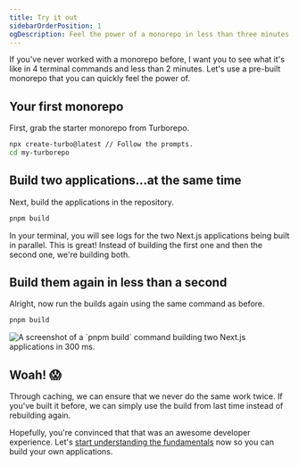 ```yaml
---
title: Try it out
sidebarOrderPosition: 1
ogDescription: Feel the power of a monorepo in less than three minutes
---
```



If you've never worked with a monorepo before, I want you to see what it's like in 4 terminal commands and less than 2 minutes. Let's use a pre-built monorepo that you can quickly feel the power of.

## Your first monorepo

First, grab the starter monorepo from Turborepo.

```bash note='By default, the directory is "my-turborepo." Change the cd command if you gave it a different name.'
npx create-turbo@latest // Follow the prompts.
cd my-turborepo
```

## Build two applications...at the same time

Next, build the applications in the repository.

```bash note="Use your favorite package manager."
pnpm build
```

In your terminal, you will see logs for the two Next.js applications being built in parallel. This is great! Instead of building the first one and then the second one, we're building both.

## Build them again in less than a second

Alright, now run the builds again using the same command as before.

```bash note="Use your favorite package manager."
pnpm build
```

<Img
  src="/images/maestros/create-turbo-full-turbo.png"
  alt="A screenshot of a `pnpm build` command building two Next.js applications in 300 ms."
  width={3200}
  height={2218}
/>

## Woah! 😱

Through caching, we can ensure that we never do the same work twice. If you've built it before, we can simply use the build from last time instead of rebuilding again.

Hopefully, you're convinced that that was an awesome developer experience. Let's [start understanding the fundamentals](/monorepos/basics) now so you can build your own applications.
